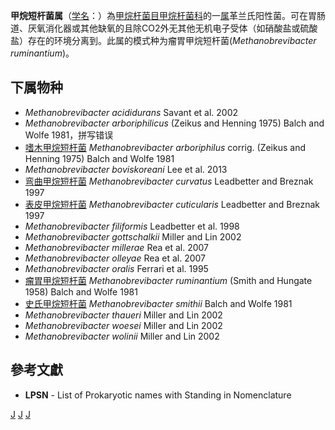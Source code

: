{{Automatic taxobox
| taxon = Methanobrevibacter
| authority = Balch and Wolfe, 1981
| type species = 瘤胃甲烷短杆菌<br>''Methanobrevibacter ruminantium''
| type species authority = (Smith and Hungate 1958) Balch and Wolfe 1981
}}
'''甲烷短杆菌属'''（[[学名|学名]]：{{lang|la|''Methanobrevibacter''}}）為[[甲烷杆菌目|甲烷杆菌目]][[甲烷杆菌科|甲烷杆菌科]]的一[[属|属]]革兰氏阳性菌。可在胃肠道、厌氧消化器或其他缺氧的且除CO2外无其他无机电子受体（如硝酸盐或硫酸盐）存在的环境分离到。此属的模式种为瘤胃甲烷短杆菌(''Methanobrevibacter ruminantium'')。

==下属物种==
* ''Methanobrevibacter acididurans'' Savant et al. 2002
* ''Methanobrevibacter arboriphilicus'' (Zeikus and Henning 1975) Balch and Wolfe 1981，拼写错误
* [[嗜木甲烷短杆菌|嗜木甲烷短杆菌]] ''Methanobrevibacter arboriphilus'' corrig. (Zeikus and Henning 1975) Balch and Wolfe 1981
* ''Methanobrevibacter boviskoreani'' Lee et al. 2013
* [[弯曲甲烷短杆菌|弯曲甲烷短杆菌]] ''Methanobrevibacter curvatus'' Leadbetter and Breznak 1997
* [[表皮甲烷短杆菌|表皮甲烷短杆菌]] ''Methanobrevibacter cuticularis'' Leadbetter and Breznak 1997
* ''Methanobrevibacter filiformis'' Leadbetter et al. 1998
* ''Methanobrevibacter gottschalkii'' Miller and Lin 2002
* ''Methanobrevibacter millerae'' Rea et al. 2007
* ''Methanobrevibacter olleyae'' Rea et al. 2007
* ''Methanobrevibacter oralis'' Ferrari et al. 1995
* [[瘤胃甲烷短杆菌|瘤胃甲烷短杆菌]] ''Methanobrevibacter ruminantium'' (Smith and Hungate 1958) Balch and Wolfe 1981
* [[史氏甲烷短杆菌|史氏甲烷短杆菌]] ''Methanobrevibacter smithii'' Balch and Wolfe 1981
* ''Methanobrevibacter thaueri'' Miller and Lin 2002
* ''Methanobrevibacter woesei'' Miller and Lin 2002
* ''Methanobrevibacter wolinii'' Miller and Lin 2002

==參考文獻==
{{reflist}}
* '''LPSN''' - List of Prokaryotic names with Standing in Nomenclature

{{taxonbar}}

[[Category:革兰氏阳性菌|J]]
[[Category:_甲烷杆菌科|J]]
[[Category:1981年描述的分类群|J]]
